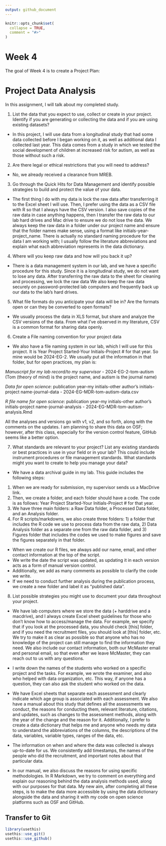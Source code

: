 ```yaml
---
output: github_document
---
```


<!-- README.md is generated from README.Rmd. Please edit that file -->

```r
knitr::opts_chunk$set(
  collapse = TRUE,
  comment = "#>"
)
```

# Week 4

<!-- badges: start -->
<!-- badges: end -->

The goal of Week 4 is to create a Project Plan:

# Project Data Analysis
In this assignment, I will talk about my completed study.

1. List the data that you expect to use, collect or create in your project. Identify if you are generating or collecting the data and if you are using existing datasets?
- In this project, I will use data from a longitudinal study that had some data collected before I began working on it, as well as additional data I collected last year. This data comes from a study in which we tested the social development of children at increased risk for autism, as well as those without such a risk.

2. Are there legal or ethical restrictions that you will need to address?
- No, we already received a clearance from MREB.

3. Go through the Quick Hits for Data Management and identify possible strategies to build and protect the value of your data.
- The first thing I do with my data is lock the raw data after transferring it to the Excel sheet I will use. Then, I prefer using the data as a CSV file with R so that I always have the CSV version. I also save copies of the raw data in case anything happens, then I transfer the raw data to our lab hard drives and Mac drive to ensure we do not lose the data. We always keep the raw data in a folder under our project name and ensure that the folder names make sense, using a format like initials-year-project_name. There is actually no standard naming procedure for the data I am working with; I usually follow the literature abbreviations and explain what each abbreviation represents in the data dictionary.

4. Where will you keep raw data and how will you back it up?
- There is a data management system in our lab, and we have a specific procedure for this study. Since it is a longitudinal study, we do not want to lose any data. After transferring the raw data to the sheet for cleaning and processing, we lock the raw data We also keep the raw data securely on password-protected lab computers and frequently back up our data to the lab's hard drives.

5. What file formats do you anticipate your data will be in? Are the formats open or can they be converted to open formats?
- We usually process the data in XLS format, but share and analyze the CSV versions of the data. From what I’ve observed in my literature, CSV is a common format for sharing data openly.

6. Create a File naming convention for your project data
- We also have a file naming system in our lab, which I will use for this project. It is Year Project Started-Your Initials-Project # for that year. So mine would be 2024-EG-2. We usually put all the information in that folder, but for open practices, my plan is:

*Manuscript for my lab record/to my supervisor*
- 2024-EG-2-tom-autism (Tom (theory of mind) is the project name, and autism is the journal name)

*Data for open science*: publication year-my initials-other author's initials-project name-journal-data 
- 2024-EG-MDR-tom-autism-data.csv

*R file name for open science*: publication year-my initials-other author's initials-project name-journal-analysis
- 2024-EG-MDR-tom-autism-analysis.Rmd

All the analyses and versions go with v1, v2, and so forth, along with the comments on the updates. I am planning to share this data on OSF; however, after this class, especially for the version control feature, GitHub seems like a better option.

7. What standards are relevant to your project? List any existing standards or best practices in use in your field or in your lab? This could include instrument procedures or file management standards. What standards might you want to create to help you manage your data?
- We have a data archival guide in my lab. This guide includes the following steps:
1. When we are ready for submission, my supervisor sends us a MacDrive link.
2. Then, we create a folder, and each folder should have a code. The code is as follows: Year Project Started-Your Initials-Project # for that year.
3. We have three main folders: a Raw Data folder, a Processed Data folder, and an Analysis folder.
4. For R scripts/markdowns, we also create three folders: 1) a folder that includes the R code we use to process data from
the raw data, 2) Data Analysis folder as a separate one from the raw data folder, and 3) Figures folder that includes the codes we used to make figures and save the figures separately in that folder.

* When we create our R files, we always add our name, email, and other contact information at the top of the script.
* We write the date the script was updated, as updating it in each version acts as a form of manual version control.
* Additionally, we add as many comments as possible to clarify the code we write.
* If we need to conduct further analysis during the publication process, we create a new folder and label it as "published data".

8. List possible strategies you might use to document your data throughout your project.
- We have lab computers where we store the data (+ harddrive and a macdrive), and I always create Excel sheet guidelines for those who don't know how to access/manage the data. For example, we specify that if you look at the processed data, you should check [this] folder, and if you need the recruitment files, you should look at [this] folder, etc. We try to make it as clear as possible so that anyone who has no knowledge of the project can still manage to find the information they need. We also include our contact information, both our McMaster email and personal email, so that even after we leave McMaster, they can reach out to us with any questions.

- I write down the names of the students who worked on a specific project and the tasks. For example, we wrote the examiner, and also who helped with data organization, etc. This way, if anyone has a question, they can also ask the student who worked on the data.

- We have Excel sheets that separate each assessment and clearly indicate which age group is associated with each assessment. We also have a manual about this study that defines all the assessments we conduct, the reasons for conducting them, relevant literature, citations, and updates, such as changes to the assessment methods, along with the year of the change and the reason for it. Additionally, I prefer to create a data dictionary that helps me and anyone who needs my data to understand the abbreviations of the columns, the descriptions of the data, variables, variable types, ranges of the data, etc.

- The information on when and where the data was collected is always up-to-date for us. We consistently add timestamps, the names of the people who did the recruitment, and important notes about that particular data. 

- In our manual, we also discuss the reasons for using specific methodologies. In R Markdown, we try to comment on everything and explain our reasoning behind the data analysis methods used, along with our purposes for that data. My new aim, after completing all these steps, is to make the data more accessible by using the data dictionary alongside the data and sharing it with my code on open science platforms such as OSF and GitHub.

## Transfer to Git
```r
library(usethis)
usethis::use_git()
usethis::use_github()
```

